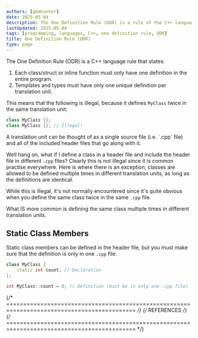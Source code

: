 ```yaml
---
authors: [gbmhunter]
date: 2025-05-04
description: The One Definition Rule (ODR) is a rule of the C++ language which states that each entity must have only one definition.
lastUpdated: 2025-05-04
tags: [programming, languages, C++, one definition rule, ODR]
title: One Definition Rule (ODR)
type: page
---
```


The One Definition Rule (ODR) is a C++ language rule that states:

1. Each class/struct or inline function must only have one definition in the entire program.
1. Templates and types must have only one unique definition per translation unit.

This means that the following is illegal, because it defines `MyClass` twice in the same translation unit:

```c++ title="main.cpp"
class MyClass {};
class MyClass {}; // Illegal!
```

<Aside type="note">
A translation unit can be thought of as a single source file (i.e. `.cpp` file) and all of the included header files that go along with it.
</Aside>

Well hang on, what if I define a class in a header file and include the header file in different `.cpp` files? Clearly this is not illegal since it is common practise everywhere. Here is where there is an exception, classes are allowed to be defined multiple times in different translation units, as long as the definitions are identical.

While this is illegal, it's not normally encountered since it's quite obvious when you define the same class twice in the same `.cpp` file.

What IS more common is defining the same class multiple times in different translation units.

## Static Class Members

Static class members can be defined in the header file, but you must make sure that the definition is only in one `.cpp` file:

```c++ title="MyClass.h"
class MyClass {
    static int count; // Declaration
};
```

```c++ title="MyClass.cpp"
int MyClass::count = 0; // Definition (must be in only one .cpp file)
```


{/* ============================================================================================ */}
{/* REFERENCES */}
{/* ============================================================================================ */}

